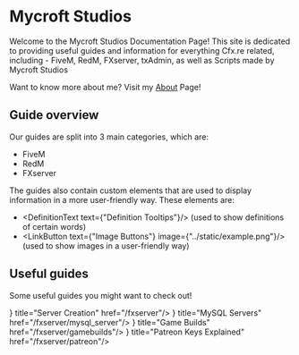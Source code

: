 
# Mycroft Studios

Welcome to the Mycroft Studios Documentation Page! This site is dedicated to providing useful guides and
information for everything Cfx.re related, including - FiveM, RedM, FXserver, txAdmin, as well as Scripts
made by Mycroft Studios

Want to know more about me? Visit my [About](./about) Page!

## Guide overview

Our guides are split into 3 main categories, which are:
- FiveM
- RedM
- FXserver

The guides also contain custom elements that are used to display information in a more user-friendly way.
These elements are:

- <DefinitionText text={"Definition Tooltips"}/> (used to show definitions of certain words)
- <LinkButton text={"Image Buttons"} image={"../static/example.png"}/> (used to show images in a user-friendly way)


## Useful guides

Some useful guides you might want to check out!

<Cards>
    <Card icon={<DownloadIcon/>} title="Server Creation" href="/fxserver"/>
    <Card icon={<DnsIcon/>} title="MySQL Servers" href="/fxserver/mysql_server"/>
    <Card icon={<UpgradeIcon/>} title="Game Builds" href="/fxserver/gamebuilds"/>
    <Card icon={<VpnKeyIcon/>} title="Patreon Keys Explained" href="/fxserver/patreon"/>
</Cards>